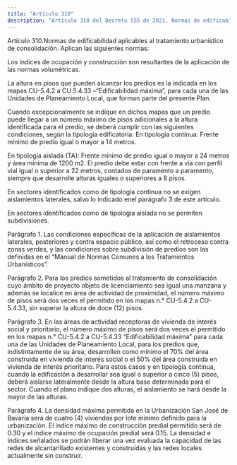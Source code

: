 ```yaml
---
title: "Artículo 310"
description: "Artículo 310 del Decreto 555 de 2021. Normas de edificabilidad aplicables al tratamiento urbanístico de consolidación."
---
```


Artículo 310.Normas de edificabilidad aplicables al tratamiento urbanístico de consolidación. Aplican las siguientes normas:
 
Los índices de ocupación y construcción son resultantes de la aplicación de las normas volumétricas.
 
La altura en pisos que pueden alcanzar los predios es la indicada en los mapas CU-5.4.2 a CU 5.4.33 –“Edificabilidad máxima”, para cada una de las Unidades de Planeamiento Local, que forman parte del presente Plan.
 
Cuando excepcionalmente se indique en dichos mapas que un predio puede llegar a un número máximo de pisos adicionales a la altura identificada para el predio, se deberá cumplir con las siguientes condiciones, según la tipología edificatoria:
En tipología continua: Frente mínimo de predio igual o mayor a 14 metros.
 
En tipología aislada (TA): Frente mínimo de predio igual o mayor a 24 metros y área mínima de 1200 m2. El predio debe estar con frente a vía con perfil vial igual o superior a 22 metros, contados de paramento a paramento, siempre que desarrolle alturas iguales o superiores a 8 pisos.
 
En sectores identificados como de tipología continua no se exigen aislamientos laterales, salvo lo indicado enel parágrafo 3 de este artículo.
 
En sectores identificados como de tipología aislada no se permiten subdivisiones.
 
Parágrafo 1. Las condiciones específicas de la aplicación de aislamientos laterales, posteriores y contra espacio público, así como el retroceso contra zonas verdes, y las condiciones sobre subdivisión de predios son las definidas en el “Manual de Normas Comunes a los Tratamientos Urbanísticos”.
 
Parágrafo 2. Para los predios sometidos al tratamiento de consolidación cuyo ámbito de proyecto objeto de licenciamiento sea igual una manzana y además se localice en área de actividad de proximidad, el número máximo de pisos será dos veces el permitido en los mapas n.° CU-5.4.2 a CU-5.4.33, sin superar la altura de doce (12) pisos.
 
Parágrafo 3. En las áreas de actividad receptoras de vivienda de interés social y prioritario, el número máximo de pisos será dos veces el permitido en los mapas n.° CU-5.4.2 a CU-5.4.33 “Edificabilidad máxima” para cada una de las Unidades de Planeamiento Local, para los predios que, indistintamente de su área, desarrollen como mínimo el 70% del área construida en vivienda de interés social o el 50% del área construida en vivienda de interés prioritario. Para estos casos y en tipología continua, cuando la edificación a desarrollar sea igual o superior a cinco (5) pisos, deberá aislarse lateralmente desde la altura base determinada para el sector. Cuando el plano indique dos alturas, el aislamiento se hará desde la mayor de las alturas.
 
Parágrafo 4. La densidad máxima permitida en la Urbanización San José de Bavaria será de cuatro (4) viviendas por lote mínimo definido para la urbanización. El índice máximo de construcción predial permitido será de 0.30 y el índice máximo de ocupación predial será 0.15. La densidad e índices señalados se podrán liberar una vez evaluada la capacidad de las redes de alcantarillado existentes y construidas y las redes locales actualmente sin construir.
